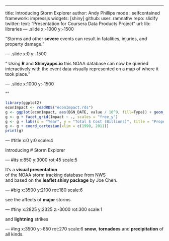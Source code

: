 ---
title: Introducing Storm Explorer
author: Andy Phillips
mode  : selfcontained
framework: impressjs
widgets: [shiny]
github:
  user: ramnathv
  repo: slidify
twitter:
  text: "Presentation for Coursera Data Products Project"
url:
  lib: libraries
--- .slide x:-1000 y:-1500

<q>Storms and other **severe** events can result in fatalities, injuries, and property damage.</q>

--- .slide x:0 y:-1500

<q> Using **R** and **Shinyapps.io** this NOAA database can now be queried interactively with the event data visually represented on a map of where it took place.</q>

--- .slide x:1000 y:-1500

<q>
```r
library(ggplot2)
econImpact <- readRDS("econImpact.rds")
g <- ggplot(econImpact, aes(BGN_DATE, value / 10^9, fill=Type)) + geom_bar(stat="identity")
g <- g + facet_grid(Impact ~ ., scales = "free_y") 
g <- g + labs(x = "Year", y = "Total $ Cost (Billions)", title = "Property & Crop damage by Year")
g <- g + coord_cartesian(xlim = c(1990, 2011))
print(g)
```
</q>



--- #title x:0 y:0 scale:4

<span class="try">Introducing</span>
# Storm Explorer
<span class="footnote"></span>

--- #its x:850 y:3000 rot:45 scale:5

 It's a **visual presentation** <br/>
of the NOAA storm tracking database from [NWS](http://www.weather.gov/) <br/>
and based on the **leaflet shiny package** by Joe Chen.

--- #big x:3500 y:2100 rot:180 scale:6

see the affects of <b>major</b> <span class="thoughts">storms</span>

--- #tiny x:2825 y:2325 z:-3000 rot:300 scale:1

and **lightning** strikes

--- #ing x:3500 y:-850 rot:270 scale:6
 <b class="positioning">snow</b>, <b class="rotating">tornadoes</b> and <b class="scaling">precipitation</b> of all kinds.




  
